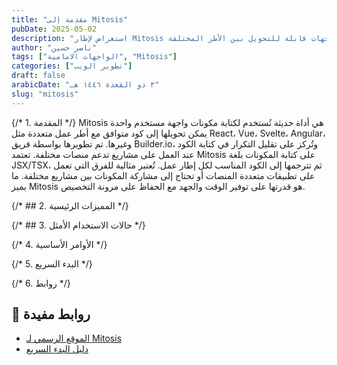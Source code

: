 ```yaml
---
title: "مقدمة إلى Mitosis"
pubDate: 2025-05-02
description: "استعراض لإطار Mitosis الذي يتيح كتابة واجهات قابلة للتحويل بين الأطر المختلفة."
author: "ناصر حسين"
tags: ["الواجهات الامامية", "Mitosis"]
categories: ["تطوير الويب"]
draft: false
arabicDate: "٣ ذو القعدة ١٤٤٦ هـ"
slug: "mitosis"
---
```


{/* 1. المقدمة */}
Mitosis هي أداة حديثة تُستخدم لكتابة مكونات واجهة مستخدم واحدة يمكن تحويلها إلى كود متوافق مع أطر عمل متعددة مثل React، Vue، Svelte، Angular، وغيرها. تم تطويرها بواسطة فريق Builder.io، وتُركز على تقليل التكرار في كتابة الكود عند العمل على مشاريع تدعم منصات مختلفة. تعتمد Mitosis على كتابة المكونات بلغة JSX/TSX، ثم تترجمها إلى الكود المناسب لكل إطار عمل. تُعتبر مثالية للفرق التي تعمل على تطبيقات متعددة المنصات أو تحتاج إلى مشاركة المكونات بين مشاريع مختلفة. ما يميز Mitosis هو قدرتها على توفير الوقت والجهد مع الحفاظ على مرونة التخصيص.

{/* ## 2. المميزات الرئيسية */}

{/* ## 3. حالات الاستخدام الأمثل */}

{/* 4. الأوامر الأساسية */}

{/* 5. البدء السريع */}

{/* 6. روابط */}

## 🔗 روابط مفيدة

- [الموقع الرسمي لـ Mitosis](https://mitosis.builder.io/)
- [دليل البدء السريع](https://mitosis.builder.io/docs/quickstart/)
